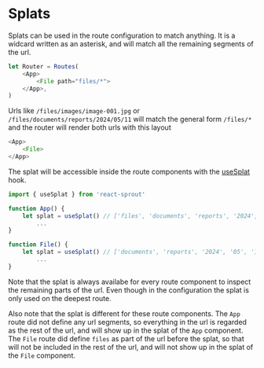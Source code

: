 # Splats

Splats can be used in the route configuration to match anything.
It is a widcard written as an asterisk, and will match all the remaining segments of the url.

```javascript
let Router = Routes(
	<App>
		<File path="files/*">
	</App>,
)
```

Urls like `/files/images/image-001.jpg` or `/files/documents/reports/2024/05/11` will match the general form `/files/*` and the router will render both urls with this layout

```javascript
<App>
	<File>
</App>
```

The splat will be accessible inside the route components with the [useSplat](/hooks/use-splat) hook.

```javascript
import { useSplat } from 'react-sprout'

function App() {
	let splat = useSplat() // ['files', 'documents', 'reports', '2024', '05', '11']
		...
}

function File() {
	let splat = useSplat() // ['documents', 'reports', '2024', '05', '11']
		...
}
```

Note that the splat is always availabe for every route component to inspect the remaining parts of the url. Even though in the configuration the splat is only used on the deepest route.

Also note that the splat is different for these route components. The `App` route did not define any url segments, so everything in the url is regarded as the rest of the url, and will show up in the splat of the `App` component. The `File` route did define `files` as part of the url before the splat, so that will not be included in the rest of the url, and will not show up in the splat of the `File` component.
